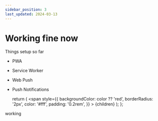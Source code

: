 ```yaml
---
sidebar_position: 3
last_updated: 2024-03-13
---
```


# Working fine now

Things setup so far

- PWA
- Service Worker
- Web Push
- Push Notifications

	return (
		<span
			style={{
				backgroundColor: color ?? 'red',
				borderRadius: '2px',
				color: '#fff',
				padding: '0.2rem',
			}}
		>
			{children}
		</span>
	);
};

<HighlightV2 >working</HighlightV2>
